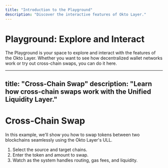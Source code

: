 ```yaml
---
title: "Introduction to the Playground"
description: "Discover the interactive features of Okto Layer."
---
```



# Playground: Explore and Interact

The Playground is your space to explore and interact with the features of the Okto Layer. Whether you want to see how decentralized wallet networks work or try out cross-chain swaps, you can do it here.


---
title: "Cross-Chain Swap"
description: "Learn how cross-chain swaps work with the Unified Liquidity Layer."
---

# Cross-Chain Swap

In this example, we'll show you how to swap tokens between two blockchains seamlessly using the Okto Layer's ULL.

1. Select the source and target chains.
2. Enter the token and amount to swap.
3. Watch as the system handles routing, gas fees, and liquidity.

